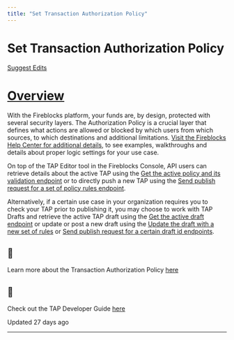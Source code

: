 ```yaml
---
title: "Set Transaction Authorization Policy"
---
```

  
  # Set Transaction Authorization Policy

[Suggest Edits](/edit/set-transaction-authorization-policy)

# [Overview](#overview)
  

With the Fireblocks platform, your funds are, by design, protected with several security layers. The Authorization Policy is a crucial layer that defines what actions are allowed or blocked by which users from which sources, to which destinations and additional limitations. [Visit the Fireblocks Help Center for additional details](https://support.fireblocks.io/hc/en-us), to see examples, walkthroughs and details about proper logic settings for your use case.

On top of the TAP Editor tool in the Fireblocks Console, API users can retrieve details about the active TAP using the [Get the active policy and its validation endpoint](/reference/getactivepolicy) or to directly push a new TAP using the [Send publish request for a set of policy rules endpoint](/reference/publishdraft).

Alternatively, if a certain use case in your organization requires you to check your TAP prior to publishing it, you may choose to work with TAP Drafts and retrieve the active TAP draft using the [Get the active draft endpoint](/reference/getdraft) or update or post a new draft using the [Update the draft with a new set of rules](/reference/updatedraft) or [Send publish request for a certain draft id endpoints](/reference/publishpolicyrules).

  
<Info>

## 📘

Learn more about the Transaction Authorization Policy [here](https://support.fireblocks.io/hc/en-us/articles/7354983580316-About-the-TAP)



</Info>
  
<Info>

## 📘

Check out the TAP Developer Guide [here](/reference/configure-transaction-authorization-policy)



</Info>

Updated 27 days ago

* * *